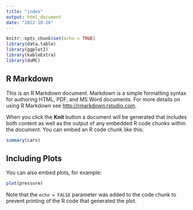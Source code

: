 ```yaml
---
title: "index"
output: html_document
date: "2022-10-26"
---
```


```r
knitr::opts_chunk$set(echo = TRUE)
library(data.table)
library(ggplot2)
library(kableExtra)
library(doMC)
```

## R Markdown

This is an R Markdown document. Markdown is a simple formatting syntax for authoring HTML, PDF, and MS Word documents. For more details on using R Markdown see <http://rmarkdown.rstudio.com>.

When you click the **Knit** button a document will be generated that includes both content as well as the output of any embedded R code chunks within the document. You can embed an R code chunk like this:

```r
summary(cars)
```

## Including Plots

You can also embed plots, for example:

```r
plot(pressure)
```

Note that the `echo = FALSE` parameter was added to the code chunk to prevent printing of the R code that generated the plot.
